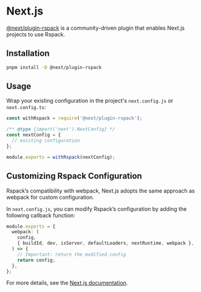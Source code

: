 # Next.js

[@next/plugin-rspack](https://www.npmjs.com/package/@next/plugin-rspack) is a community-driven plugin that enables Next.js projects to use Rspack.

## Installation

```bash
pnpm install -D @next/plugin-rspack
```

## Usage

Wrap your existing configuration in the project's `next.config.js` or `next.config.ts`:

```ts title="next.config.js"
const withRspack = require('@next/plugin-rspack');

/** @type {import('next').NextConfig} */
const nextConfig = {
  // existing configuration
};

module.exports = withRspack(nextConfig);
```

## Customizing Rspack Configuration

Rspack’s compatibility with webpack, Next.js adopts the same approach as webpack for custom configuration.

In `next.config.js`, you can modify Rspack’s configuration by adding the following callback function:

```ts title="next.config.js"
module.exports = {
  webpack: (
    config,
    { buildId, dev, isServer, defaultLoaders, nextRuntime, webpack },
  ) => {
    // Important: return the modified config
    return config;
  },
};
```

For more details, see the [Next.js documentation](https://nextjs.org/docs/app/api-reference/config/next-config-js/webpack).
